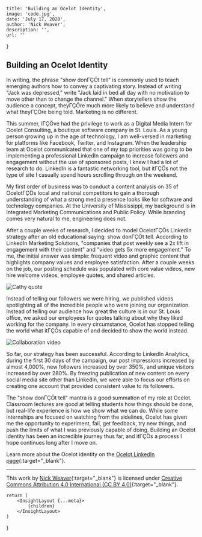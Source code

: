 
    title: 'Building an Ocelot Identity',
    image: 'code.jpg',
    date: 'July 17, 2020',
    author: 'Nick Weaver',
    description: '',
    url: ''
}

## Building an Ocelot Identity

In writing, the phrase "show donΓÇÖt tell" is commonly used to teach emerging authors how to convey a captivating story. Instead of writing "Jack was depressed," write "Jack laid in bed all day with no motivation to move other than to change the channel." When storytellers show the audience a concept, theyΓÇÖre much more likely to believe and understand what theyΓÇÖre being told. Marketing is no different.

This summer, IΓÇÖve had the privilege to work as a Digital Media Intern for Ocelot Consulting, a boutique software company in St. Louis. As a young person growing up in the age of technology, I am well-versed in marketing for platforms like Facebook, Twitter, and Instagram. When the leadership team at Ocelot communicated that one of my top priorities was going to be implementing a professional LinkedIn campaign to increase followers and engagement without the use of sponsored posts, I knew I had a lot of research to do. LinkedIn is a fantastic networking tool, but itΓÇÖs not the type of site I casually spend hours scrolling through on the weekend.

My first order of business was to conduct a content analysis on 35 of OcelotΓÇÖs local and national competitors to gain a thorough understanding of what a strong media presence looks like for software and technology companies. At the University of Mississippi, my background is in Integrated Marketing Communications and Public Policy. While branding comes very natural to me, engineering does not.

After a couple weeks of research, I decided to model OcelotΓÇÖs LinkedIn strategy after an old educational saying: show donΓÇÖt tell. According to LinkedIn Marketing Solutions, "companies that post weekly see a 2x lift in engagement with their content" and "video gets 5x more engagement." To me, the initial answer was simple: frequent video and graphic content that highlights company values and employee satisfaction. After a couple weeks on the job, our posting schedule was populated with core value videos, new hire welcome videos, employee quotes, and shared articles.

![Cathy quote](/assets/images/posts/2020-07-17-ocelot-identity/cathy-quote.png)

Instead of telling our followers we were hiring, we published videos spotlighting all of the incredible people who were joining our organization. Instead of telling our audience how great the culture is in our St. Louis office, we asked our employees for quotes talking about why they liked working for the company. In every circumstance, Ocelot has stopped telling the world what itΓÇÖs capable of and decided to show the world instead.

![Collaboration video](/assets/images/posts/2020-07-17-ocelot-identity/collaboration-video.png)

So far, our strategy has been successful. According to LinkedIn Analytics, during the first 30 days of the campaign, our post impressions increased by almost 4,000%, new followers increased by over 350%, and unique visitors increased by over 280%. By freezing publication of new content on every social media site other than LinkedIn, we were able to focus our efforts on creating one account that provided consistent value to its followers.

The "show donΓÇÖt tell" mantra is a good summation of my role at Ocelot. Classroom lectures are good at telling students how things should be done, but real-life experience is how we show what we can do. While some internships are focused on watching from the sidelines, Ocelot has given me the opportunity to experiment, fail, get feedback, try new things, and push the limits of what I was previously capable of doing. Building an Ocelot identity has been an incredible journey thus far, and itΓÇÖs a process I hope continues long after I move on.

Learn more about the Ocelot identity on the [Ocelot LinkedIn page](https://www.linkedin.com/company/ocelot-consulting-llc/){:target="_blank"}.

***

This work by [Nick Weaver](https://www.linkedin.com/in/weaverusa/){:target="_blank"} is licensed under [Creative Commons Attribution 4.0 International (CC BY 4.0)](https://creativecommons.org/licenses/by/4.0/){:target="_blank"}.

    return (
        <InsightLayout {...meta}>
            {children}
        </InsightLayout>
    )
}
